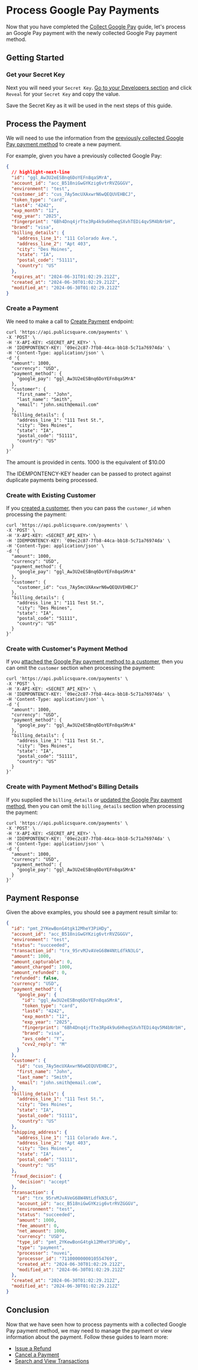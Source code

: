 
# Process Google Pay Payments

Now that you have completed the [Collect Google Pay](/guides/payment-methods/collect-google-pay) guide, let's process an Google Pay payment with the newly collected Google Pay payment method.

## Getting Started

<GettingStartedSection />

### Get your Secret Key

Next you will need your `Secret Key`. [Go to your Developers section](https://portal.publicsquare.com/developers/api-keys) and click `Reveal` for your `Secret Key` and copy the value.

<Alert>Save the Secret Key as it will be used in the next steps of this guide.</Alert>

## Process the Payment

We will need to use the information from the [previously collected Google Pay payment method](/guides/payment-methods/collect-google-pay) to create a new payment.

For example, given you have a previously collected Google Pay:

```json showLineNumbers title=google-pay.json
{
  // highlight-next-line
  "id": "ggl_Aw3U2eESBnq6DoYEFn8qaSMrA",
  "account_id": "acc_B518niGwGYKzig6vtrRVZGGGV",
  "environment": "test",
  "customer_id": "cus_7Ay5mcUXAxwrN6wQEQUVEHBCJ",
  "token_type": "card",
  "last4": "4242",
  "exp_month": "12",
  "exp_year": "2025",
  "fingerprint": "6Bh4Dnq4jrTte3Rp4k9u6HheqSXvhTEDi4qv5M4bNrbH",
  "brand": "visa",
  "billing_details": {
    "address_line_1": "111 Colorado Ave.",
    "address_line_2": "Apt 403",
    "city": "Des Moines",
    "state": "IA",
    "postal_code": "51111",
    "country": "US"
  },
  "expires_at": "2024-06-31T01:02:29.212Z",
  "created_at": "2024-06-30T01:02:29.212Z",
  "modified_at": "2024-06-30T01:02:29.212Z"
}
```

### Create a Payment

We need to make a call to [Create Payment](/api/financial/create-payment) endpoint:

```shell showLineNumbers title="Create a Payment"
curl 'https://api.publicsquare.com/payments' \
-X 'POST' \
-H 'X-API-KEY: <SECRET_API_KEY>' \
-H 'IDEMPONTENCY-KEY: '09ec2c87-7fb8-44ca-bb18-5c71a76974da' \
-H 'Content-Type: application/json' \
-d '{
  "amount": 1000,
  "currency": "USD",
  "payment_method": {
    "google_pay": "ggl_Aw3U2eESBnq6DoYEFn8qaSMrA"
  },
  "customer": {
    "first_name": "John",
    "last_name": "Smith",
    "email": "john.smith@email.com"
  },
  "billing_details": {
    "address_line_1": "111 Test St.",
    "city": "Des Moines",
    "state": "IA",
    "postal_code": "51111",
    "country": "US"
  }
}'
```

<Alert>The amount is provided in cents. 1000 is the equivalent of $10.00</Alert>

<Alert type="warning">The IDEMPONTENCY-KEY header can be passed to protect against duplicate payments being processed.</Alert>

### Create with Existing Customer

If you [created a customer](/api/accounts/create-customer), then you can pass the `customer_id` when processing the payment:

```shell showLineNumbers title="Create a Payment with Customer"
curl 'https://api.publicsquare.com/payments' \
-X 'POST' \
-H 'X-API-KEY: <SECRET_API_KEY>' \
-H 'IDEMPONTENCY-KEY: '09ec2c87-7fb8-44ca-bb18-5c71a76974da' \
-H 'Content-Type: application/json' \
-d '{
  "amount": 1000,
  "currency": "USD",
  "payment_method": {
    "google_pay": "ggl_Aw3U2eESBnq6DoYEFn8qaSMrA"
  },
  "customer": {
    "customer_id": "cus_7Ay5mcUXAxwrN6wQEQUVEHBCJ"
  },
  "billing_details": {
    "address_line_1": "111 Test St.",
    "city": "Des Moines",
    "state": "IA",
    "postal_code": "51111",
    "country": "US"
  }
}'
```

### Create with Customer's Payment Method

If you [attached the Google Pay payment method to a customer](/api/financial/attach-google-pay-to-customer), then you can omit the `customer` section when processing the payment:

```shell showLineNumbers title="Create a Payment with Payment Method"
curl 'https://api.publicsquare.com/payments' \
-X 'POST' \
-H 'X-API-KEY: <SECRET_API_KEY>' \
-H 'IDEMPONTENCY-KEY: '09ec2c87-7fb8-44ca-bb18-5c71a76974da' \
-H 'Content-Type: application/json' \
-d '{
  "amount": 1000,
  "currency": "USD",
  "payment_method": {
    "google_pay": "ggl_Aw3U2eESBnq6DoYEFn8qaSMrA"
  },
  "billing_details": {
    "address_line_1": "111 Test St.",
    "city": "Des Moines",
    "state": "IA",
    "postal_code": "51111",
    "country": "US"
  }
}'
```

### Create with Payment Method's Billing Details

If you supplied the `billing_details` or [updated the Google Pay payment method](/api/financial/update-google-pay-payment-method), then you can omit the `billing_details` section when processing the payment:

```shell showLineNumbers title="Create a Payment with Payment Method"
curl 'https://api.publicsquare.com/payments' \
-X 'POST' \
-H 'X-API-KEY: <SECRET_API_KEY>' \
-H 'IDEMPONTENCY-KEY: '09ec2c87-7fb8-44ca-bb18-5c71a76974da' \
-H 'Content-Type: application/json' \
-d '{
  "amount": 1000,
  "currency": "USD",
  "payment_method": {
    "google_pay": "ggl_Aw3U2eESBnq6DoYEFn8qaSMrA"
  }
}'
```

## Payment Response

Given the above examples, you should see a payment result similar to:

```json showLineNumbers
{
  "id": "pmt_2YKewBonG4tgk12MheY3PiHDy",
  "account_id": "acc_B518niGwGYKzig6vtrRVZGGGV",
  "environment": "test",
  "status": "succeeded",
  "transaction_id": "trx_95rvMJvAVeG68W4NtLdfkN3LG",
  "amount": 1000,
  "amount_capturable": 0,
  "amount_charged": 1000,
  "amount_refunded": 0,
  "refunded": false,
  "currency": "USD",
  "payment_method": {
    "google_pay": {
      "id": "ggl_Aw3U2eESBnq6DoYEFn8qaSMrA",
      "token_type": "card",
      "last4": "4242",
      "exp_month": "12",
      "exp_year": "2025",
      "fingerprint": "6Bh4Dnq4jrTte3Rp4k9u6HheqSXvhTEDi4qv5M4bNrbH",
      "brand": "visa",
      "avs_code": "Y",
      "cvv2_reply": "M"
    }
  },
  "customer": {
    "id": "cus_7Ay5mcUXAxwrN6wQEQUVEHBCJ",
    "first_name": "John",
    "last_name": "Smith",
    "email": "john.smith@email.com",
  },
  "billing_details": {
    "address_line_1": "111 Test St.",
    "city": "Des Moines",
    "state": "IA",
    "postal_code": "51111",
    "country": "US"
  },
  "shipping_address": {
    "address_line_1": "111 Colorado Ave.",
    "address_line_2": "Apt 403",
    "city": "Des Moines",
    "state": "IA",
    "postal_code": "51111",
    "country": "US"
  },
  "fraud_decision": {
    "decision": "accept"
  },
  "transaction": {
    "id": "trx_95rvMJvAVeG68W4NtLdfkN3LG",
    "account_id": "acc_B518niGwGYKzig6vtrRVZGGGV",
    "environment": "test",
    "status": "succeeded",
    "amount": 1000,
    "fee_amount": 0,
    "net_amount": 1000,
    "currency": "USD",
    "type_id": "pmt_2YKewBonG4tgk12MheY3PiHDy",
    "type": "payment",
    "processor": "nuvei",
    "processor_id": "7110000000010554769",
    "created_at": "2024-06-30T01:02:29.212Z",
    "modified_at": "2024-06-30T01:02:29.212Z"
  },
  "created_at": "2024-06-30T01:02:29.212Z",
  "modified_at": "2024-06-30T01:02:29.212Z"
}
```

## Conclusion

Now that we have seen how to process payments with a collected Google Pay payment method, we may need to manage the payment or view information about the payment.
Follow these guides to learn more:

- [Issue a Refund](/guides/refunds/refund-payments)
- [Cancel a Payment](/guides/payments/cancel-payments)
- [Search and View Transactions](/guides/transactions/search-and-view-transactions)
